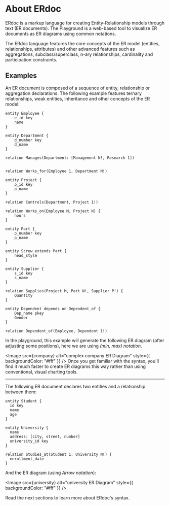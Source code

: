 
# About ERdoc

ERdoc is a markup language for creating Entity-Relationship models through text (ER documents).
The Playground is a web-based tool to visualize ER documents as ER diagrams using common notations.

The ERdoc language features the core concepts of the ER model (entities, relationships, attributes) and other advanced features such as
aggregations, subclass/superclass, n-ary relationships, cardinality and participation constraints.

## Examples

An ER document is composed of a sequence of entity, relationship or aggregation declarations. The following example features ternary relationships, weak entities, inheritance and other concepts of the ER model:

```erdoc
entity Employee {
    e_id key
    name
}

entity Department {
    d_number key
    d_name
}

relation Manages(Department: [Management N!, Research 1])


relation Works_for(Employee 1, Department N!)

entity Project {
    p_id key
    p_name
}

relation Controls(Department, Project 1!)

relation Works_on(Employee M, Project N) {
    hours
}

entity Part {
    p_number key
    p_name
}

entity Screw extends Part {
    head_style
}

entity Supplier {
    s_id key
    s_name
}

relation Supplies(Project M, Part N!, Supplier P!) {
    Quantity
}

entity Dependent depends on Dependent_of {
    Dep_name pkey
    Gender
}

relation Dependent_of(Employee, Dependent 1!)
```

In the playground, this example will generate the following ER diagram (after adjusting some positions), here we are using _(min, max) notation_.

<Image
  src={company}
  alt="complex company ER Diagram"
  style={{ backgroundColor: "#fff" }}
/>
Once you get familiar with the syntax, you'll find it much faster to create ER diagrams
this way rather than using conventional, visual charting tools.

---

The following ER document declares two entities and a relationship between them:

```erdoc
entity Student {
  id key
  name
  age
}

entity University {
  name
  address: [city, street, number]
  university_id key
}

relation Studies_at(Student 1, University N!) {
  enrollment_date
}
```

And the ER diagram (using _Arrow notation_):

<Image
  src={university}
  alt="university ER Diagram"
  style={{ backgroundColor: "#fff" }}
/>

Read the next sections to learn more about ERdoc's syntax.

